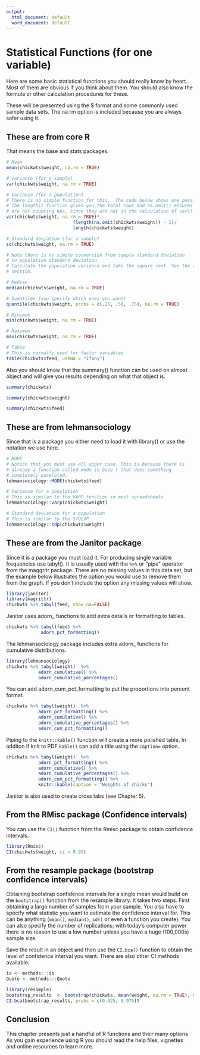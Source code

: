 ```yaml
---
output:
  html_document: default
  word_document: default
---
```

# Statistical Functions (for one variable)

Here are some basic statistical functions you should really know by heart. 
Most of them are obvious if you think about them.
You should also know the formula or other calculation procedures for these.

These will be presented using the $ format and some commonly used sample data sets. The na.rm option is included because 
you are always safer using it.

## These are from core R

That means the base and stats packages.

```r
# Mean
mean(chickwts$weight, na.rm = TRUE)

# Variance (for a sample)
var(chickwts$weight, na.rm = TRUE)

# Variance (for a population)
# There is no simple function for this.  The code below shows one possible way
# The length() function gives you the total rows and na.omit() ensures that you 
# are not counting NAs, since they are not in the calculation of var(). 
var(chickwts$weight, na.rm = TRUE)*  
                         (length(na.omit(chickwts$weight)) - 1)/
                         length(chickwts$weight)

# Standard deviation (for a sample)
sd(chickwts$weight, na.rm = TRUE)

# Note there is no simple conversion from sample standard deviation
# to population standard deviation.
# Calculate the population variance and take the square root. See the next
# section.

# Median
median(chickwts$weight, na.rm = TRUE)

# Quantiles (you specify which ones you want)
quantile(chickwts$weight, probs = c(.25, .50, .75), na.rm = TRUE)

# Minimum
min(chickwts$weight, na.rm = TRUE)

# Maximum 
max(chickwts$weight, na.rm = TRUE)

# Table
# This is normally used for factor variables
table(chickwts$feed, useNA = "ifany")

```
Also you should know that the summary() function can be used on almost object and will give you results depending on what that 
object is.

```r
summary(chickwts)
```

```r
summary(chickwts$weight)
```
```r
summary(chickwts$feed)
```

## These are from lehmansociology

Since that is a package you either need to load it with library() or use the notation we use here.


```r
# MODE
# Notice that you must use all upper case. This is because there is
# already a function called mode in base r that does something 
# completely unrelated.
lehmansociology::MODE(chickwts$feed)

# Variance for a population
# This is similar to the VARP function in most spreadsheets
lehmansociology::varp(chickwts$weight)

# Standard deviation for a population 
# This is similar to the STDEVP
lehmansociology::sdp(chickwts$weight)
```

## These are from the Janitor package

Since it is a package you must load it.
For producing single variable frequencies use tabyl().
It is usually used with the `%>%` or "pipe" operator from the maggritr  package. 
There are no missing values in this data set, but the example below illustrates
the option you would use to remove them from the graph. If you don't include
the option any missing values will show.

```r
library(janitor)
library(magrittr)
chickwts %>% tabyl(feed, show_na=FALSE)

```

Janitor uses adorn_ functions to add extra details or formatting to tables. 
```r
chickwts %>% tabyl(feed) %>% 
             adorn_pct_formatting()
```

The lehmansociology package includes extra adorn_ functions for cumulative distributions.

```r
library(lehmansociology)
chickwts %>% tabyl(weight)  %>%
            adorn_cumulative() %>%
            adorn_cumulative_percentages() 
```
You can add adorn_cum_pct_formatting to put the proportions into percent format.

```r
chickwts %>% tabyl(weight)  %>%
            adorn_pct_formatting() %>%
            adorn_cumulative() %>%
            adorn_cumulative_percentages() %>%
            adorn_cum_pct_formatting()
```

Piping to the `knitr::kable()` function will create a more polished table, In additon if knit to PDF 
`kable()` can add a title using the `caption=` option.

```r
chickwts %>% tabyl(weight)  %>%
            adorn_pct_formatting() %>%
            adorn_cumulative() %>%
            adorn_cumulative_percentages() %>%
            adorn_cum_pct_formatting() %>%
            knitr::kable(caption = "Weights of chicks")
```


Janitor is also used to create cross tabs (see Chapter 5).

## From the RMisc package (Confidence intervals)

You can use the `CI()` function from the Rmisc package to obtain confidence intervals.

```r
library(Rmisc)
CI(chickwts$weight, ci = 0.95)
```

## From the resample package (bootstrap confidence intervals)

Obtaining bootstrap confidence intervals for a single mean would build on the `bootstrap()` function from the 
resample library.  It takes two steps. First obtaining a large  number of samples from your sample.  You also
have to specify what statistic you want to estimate the confidence interval for. This can be anything
(`mean()`, `median()`, `sd()` or even a function you create).  You can also specify the 
number of replications; with today's computer power there is no reason to use a low number unless you have
a huge (100,000s) sample size.

Save the result in an object and then use the `CI.bca()` function to obtain the level of confidence interval you
want. There are also other CI methods available.
```r
is <- methods:::is
Quote <- methods:::Quote
```


```r
library(resample)
bootstrap_results  <- bootstrap(chickwts, mean(weight, na.rm = TRUE), R = 10000)
CI.bca(bootstrap_results, probs = c(0.025, 0.975))
```




## Conclusion

This chapter presents just a handful of R functions and their many options As you gain experience using
R you should read the help files, vignettes and online resources to learn more.

